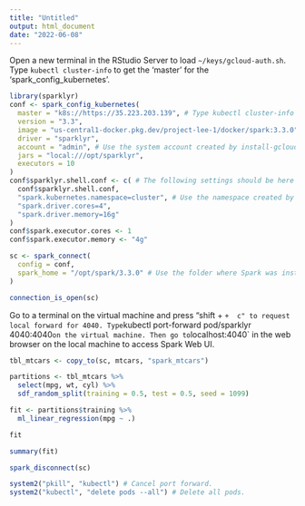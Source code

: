 ```yaml
---
title: "Untitled"
output: html_document
date: "2022-06-08"
---
```


Open a new terminal in the RStudio Server to load `~/keys/gcloud-auth.sh`.
Type `kubectl cluster-info` to get the 'master' for the 'spark_config_kubernetes'.

```r
library(sparklyr)
conf <- spark_config_kubernetes(
  master = "k8s://https://35.223.203.139", # Type kubectl cluster-info to get this url.
  version = "3.3",
  image = "us-central1-docker.pkg.dev/project-lee-1/docker/spark:3.3.0",
  driver = "sparklyr",
  account = "admin", # Use the system account created by install-gcloud.sh
  jars = "local:///opt/sparklyr",
  executors = 10
)
conf$sparklyr.shell.conf <- c( # The following settings should be here to be used for spark-submit.
  conf$sparklyr.shell.conf,
  "spark.kubernetes.namespace=cluster", # Use the namespace created by install-gcloud.sh
  "spark.driver.cores=4",
  "spark.driver.memory=16g"
)
conf$spark.executor.cores <- 1
conf$spark.executor.memory <- "4g"
```

```r
sc <- spark_connect(
  config = conf,
  spark_home = "/opt/spark/3.3.0" # Use the folder where Spark was installed by install-spark.sh
)
```

```r
connection_is_open(sc)
```

Go to a terminal on the virtual machine and press "shift + ` +  c" to request local forward for 4040.
Type `kubectl port-forward pod/sparklyr 4040:4040` on the virtual machine.
Then go to `localhost:4040` in the web browser on the local machine to access Spark Web UI.

```r
tbl_mtcars <- copy_to(sc, mtcars, "spark_mtcars")
```

```r
partitions <- tbl_mtcars %>%
  select(mpg, wt, cyl) %>%
  sdf_random_split(training = 0.5, test = 0.5, seed = 1099)
```

```r
fit <- partitions$training %>%
  ml_linear_regression(mpg ~ .)

fit
```

```r
summary(fit)
```

```r
spark_disconnect(sc)
```

```r
system2("pkill", "kubectl") # Cancel port forward.
system2("kubectl", "delete pods --all") # Delete all pods.
```
